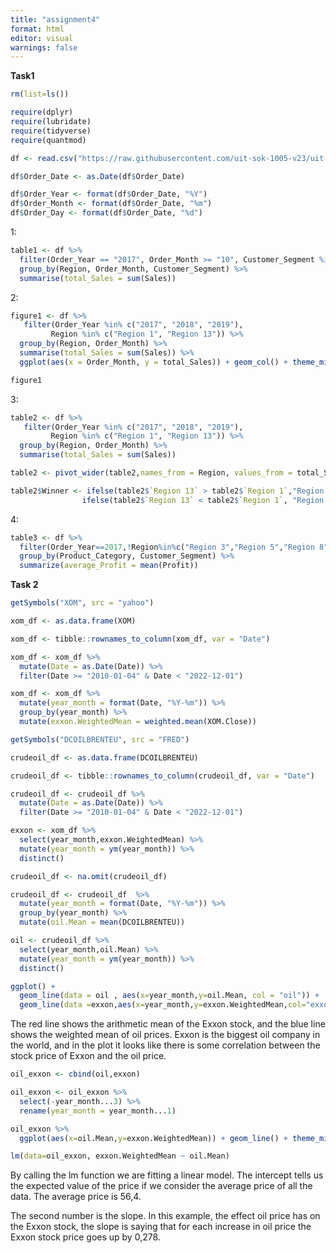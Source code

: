 ---
title: "assignment4"
format: html
editor: visual
warnings: false 
---

**Task1**

```{r}
rm(list=ls())
```

```{r}
require(dplyr)
require(lubridate)
require(tidyverse)
require(quantmod)
```

```{r}
df <- read.csv("https://raw.githubusercontent.com/uit-sok-1005-v23/uit-sok-1005-v23.github.io/main/storedata.csv")
```

```{r}
df$Order_Date <- as.Date(df$Order_Date)
```

```{r}
df$Order_Year <- format(df$Order_Date, "%Y")
df$Order_Month <- format(df$Order_Date, "%m")
df$Order_Day <- format(df$Order_Date, "%d")
```

1:

```{r}

table1 <- df %>% 
  filter(Order_Year == "2017", Order_Month >= "10", Customer_Segment %in% c("Corporate", "Consumer"), Region %in% c("Region 1", "Region 3")) %>% 
  group_by(Region, Order_Month, Customer_Segment) %>% 
  summarise(total_Sales = sum(Sales)) 
```

2:

```{r}
figure1 <- df %>% 
   filter(Order_Year %in% c("2017", "2018", "2019"), 
         Region %in% c("Region 1", "Region 13")) %>% 
  group_by(Region, Order_Month) %>% 
  summarise(total_Sales = sum(Sales)) %>% 
  ggplot(aes(x = Order_Month, y = total_Sales)) + geom_col() + theme_minimal() + xlab("Month") + ylab("Total Sales") + facet_wrap(~ Region)

figure1
```

3:

```{r}
table2 <- df %>% 
   filter(Order_Year %in% c("2017", "2018", "2019"), 
         Region %in% c("Region 1", "Region 13")) %>% 
  group_by(Region, Order_Month) %>% 
  summarise(total_Sales = sum(Sales)) 

table2 <- pivot_wider(table2,names_from = Region, values_from = total_Sales)

table2$Winner <- ifelse(table2$`Region 13` > table2$`Region 1`,"Region 13",
                ifelse(table2$`Region 13` < table2$`Region 1`, "Region 1", "Tie"))
```

4:

```{r}
table3 <- df %>% 
  filter(Order_Year==2017,!Region%in%c("Region 3","Region 5","Region 8"))%>%
  group_by(Product_Category, Customer_Segment) %>% 
  summarize(average_Profit = mean(Profit))
```

**Task 2**

```{r}
getSymbols("XOM", src = "yahoo")

xom_df <- as.data.frame(XOM)

xom_df <- tibble::rownames_to_column(xom_df, var = "Date")

xom_df <- xom_df %>% 
  mutate(Date = as.Date(Date)) %>% 
  filter(Date >= "2010-01-04" & Date < "2022-12-01")

```

```{r}
xom_df <- xom_df %>% 
  mutate(year_month = format(Date, "%Y-%m")) %>%
  group_by(year_month) %>% 
  mutate(exxon.WeightedMean = weighted.mean(XOM.Close))
```

```{r}
getSymbols("DCOILBRENTEU", src = "FRED")

crudeoil_df <- as.data.frame(DCOILBRENTEU)

crudeoil_df <- tibble::rownames_to_column(crudeoil_df, var = "Date")

crudeoil_df <- crudeoil_df %>% 
  mutate(Date = as.Date(Date)) %>%  
  filter(Date >= "2010-01-04" & Date < "2022-12-01")
```

```{r}
exxon <- xom_df %>% 
  select(year_month,exxon.WeightedMean) %>% 
  mutate(year_month = ym(year_month)) %>% 
  distinct()
```

```{r}
crudeoil_df <- na.omit(crudeoil_df)

crudeoil_df <- crudeoil_df  %>% 
  mutate(year_month = format(Date, "%Y-%m")) %>%
  group_by(year_month) %>% 
  mutate(oil.Mean = mean(DCOILBRENTEU))

oil <- crudeoil_df %>% 
  select(year_month,oil.Mean) %>%
  mutate(year_month = ym(year_month)) %>% 
  distinct()
```

```{r}
ggplot() + 
  geom_line(data = oil , aes(x=year_month,y=oil.Mean, col = "oil")) +
  geom_line(data =exxon,aes(x=year_month,y=exxon.WeightedMean,col="exxon"))+   xlab("Date") + ylab("Price USD") + ggtitle("Oil and Exxon Mean") +        theme_minimal()
```

The red line shows the arithmetic mean of the Exxon stock, and the blue line shows the weighted mean of oil prices. Exxon is the biggest oil company in the world, and in the plot it looks like there is some correlation between the stock price of Exxon and the oil price.

```{r}
oil_exxon <- cbind(oil,exxon)

oil_exxon <- oil_exxon %>% 
  select(-year_month...3) %>% 
  rename(year_month = year_month...1)

oil_exxon %>% 
  ggplot(aes(x=oil.Mean,y=exxon.WeightedMean)) + geom_line() + theme_minimal() + xlab("oil") + ylab("exxon") + ggtitle("Correlation in Exxon Stock and Oil price") + geom_abline(intercept = 0, slope = 1, size = 0.5, col = "red") 
```

```{r}
lm(data=oil_exxon, exxon.WeightedMean ~ oil.Mean)
```

By calling the lm function we are fitting a linear model. The intercept tells us the expected value of the price if we consider the average price of all the data. The average price is 56,4.

The second number is the slope. In this example, the effect oil price has on the Exxon stock, the slope is saying that for each increase in oil price the Exxon stock price goes up by 0,278.
